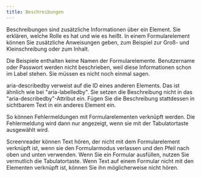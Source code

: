 ```yaml
---
title: Beschreibungen
---
```


Beschreibungen sind zusätzliche Informationen über ein Element. Sie erklären, welche Rolle es hat und wie es heißt. In einem
Formularelement können Sie zusätzliche Anweisungen geben, zum Beispiel zur Groß- und Kleinschreibung oder zum Inhalt.

Die Beispiele enthalten keine Namen der Formularelemente. Benutzername oder Passwort werden nicht beschrieben, weil diese
Informationen schon im Label stehen. Sie müssen es nicht noch einmal sagen.

aria-describedby verweist auf die ID eines anderen Elements. Das ist ähnlich wie bei "aria-labelledby". Sie setzen die
Beschreibung nicht in das "aria-describedby"-Attribut ein. Fügen Sie die Beschreibung stattdessen in sichtbarem Text in ein
anderes Element ein.

So können Fehlermeldungen mit Formularelementen verknüpft werden. Die Fehlermeldung wird dann nur angezeigt, wenn sie mit der
Tabulatortaste ausgewählt wird.

Screenreader können Text hören, der nicht mit dem Formularelement verknüpft ist, wenn sie den Formularmodus verlassen und den
Pfeil nach oben und unten verwenden. Wenn Sie ein Formular ausfüllen, nutzen Sie vermutlich die Tabulatortaste. Wenn Text auf
einem Formular nicht mit den Elementen verknüpft ist, können Sie ihn möglicherweise nicht hören.
